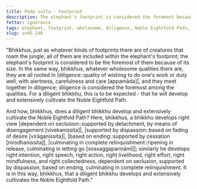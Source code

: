 ```yaml
---
title: Pada sutta - Footprint
description: The elephant's footprint is considered the foremost because of its size. In the same way, whatever wholesome qualities there are, they are all rooted in diligence, and they meet together in diligence; diligence is considered the foremost among the qualities.
fetter: ignorance
tags: elephant, footprint, wholesome, diligence, Noble Eightfold Path, right view, right intention, right speech, right action, right livelihood, right effort, right mindfulness, right collectedness, sn, sn45-56, sn45
slug: sn45.140
---
```


"Bhikkhus, just as whatever kinds of footprints there are of creatures that roam the jungle, all of them are included within the elephant's footprint; the elephant's footprint is considered to be the foremost of them because of its size. In the same way, bhikkhus, whatever wholesome qualities there are, they are all rooted in |diligence::quality of wishing to do one's work or duty well, with alertness, carefulness and care [appamāda]|, and they meet together in diligence; diligence is considered the foremost among the qualities. For a diligent bhikkhu, this is to be expected - that he will develop and extensively cultivate the Noble Eightfold Path.

And how, bhikkhus, does a diligent bhikkhu develop and extensively cultivate the Noble Eightfold Path? Here, bhikkhus, a bhikkhu develops right view \|dependent on seclusion::supported by detachment, by means of disengagement [vivekanissita]|, \|supported by dispassion::based on fading of desire [virāganissita]|, \|based on ending::supported by cessation [nirodhanissita]|, \|culminating in complete relinquishment::ripening in release, culminating in letting go [vossaggapariṇāmī]|; similarly he develops right intention, right speech, right action, right livelihood, right effort, right mindfulness, and right collectedness, dependent on seclusion, supported by dispassion, based on ending, culminating in complete relinquishment. It is in this way, bhikkhus, that a diligent bhikkhu develops and extensively cultivates the Noble Eightfold Path."